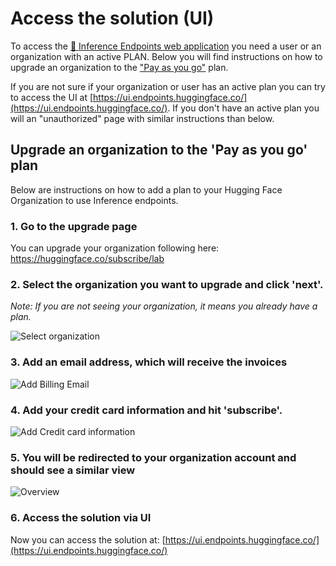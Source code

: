 # Access the solution (UI)


To access the [🤗 Inference Endpoints web application](https://ui.endpoints.huggingface.co/) you need a user or an organization with an active PLAN. Below you will find instructions on how to upgrade an organization to the ["Pay as you go"](https://huggingface.co/pricing) plan.

If you are not sure if your organization or user has an active plan you can try to access the UI at [https://ui.endpoints.huggingface.co/](https://ui.endpoints.huggingface.co/). If you don't have an active plan you will an "unauthorized" page with similar instructions than below.

## Upgrade an organization to the 'Pay as you go' plan

Below are instructions on how to add a plan to your Hugging Face Organization to use Inference endpoints.

### 1. Go to the upgrade page

You can upgrade your organization following here:  https://huggingface.co/subscribe/lab

### 2. Select the organization you want to upgrade and click 'next'.


_Note: If you are not seeing your organization, it means you already have a plan._


<img src="https://raw.githubusercontent.com/huggingface/hf-endpoints-documentation/main/assets/access_ui/0_select_org.png" alt="Select organization" />

### 3. Add an email address, which will receive the invoices

<img src="https://raw.githubusercontent.com/huggingface/hf-endpoints-documentation/main/assets/access_ui/1_add_email.png" alt="Add Billing Email" />

### 4. Add your credit card information and hit 'subscribe'.

<img src="https://raw.githubusercontent.com/huggingface/hf-endpoints-documentation/main/assets/access_ui/2_add_cc_info.png" alt="Add Credit card information" />


### 5. You will be redirected to your organization account and should see a similar view

<img src="https://raw.githubusercontent.com/huggingface/hf-endpoints-documentation/main/assets/access_ui/3_success.png" alt="Overview" />

### 6. Access the solution via UI 

Now you can access the solution at: [https://ui.endpoints.huggingface.co/](https://ui.endpoints.huggingface.co/) 